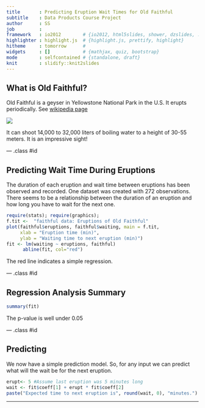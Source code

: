 ```yaml
---
title       : Predicting Eruption Wait Times for Old Faithful
subtitle    : Data Products Course Project
author      : SS
job         : 
framework   : io2012        # {io2012, html5slides, shower, dzslides, ...}
highlighter : highlight.js  # {highlight.js, prettify, highlight}
hitheme     : tomorrow      # 
widgets     : []            # {mathjax, quiz, bootstrap}
mode        : selfcontained # {standalone, draft}
knit        : slidify::knit2slides
---
```


## What is Old Faithful?

Old Faithful is a geyser in Yellowstone National Park in the U.S. It erupts periodically. See [wikipedia page](http://en.wikipedia.org/wiki/Old_Faithful)  

![](C:/Users/owner/Desktop/For Dell/Data Products/example/oldFaithful/oldFaithful/assets/img/Photo.jpg)

It can shoot 14,000 to 32,000 liters of boiling water to a height of 30-55 meters. It is an impressive sight!  

--- .class #id 

## Predicting Wait Time During Eruptions

The duration of each eruption and wait time between eruptions has been observed and recorded. One dataset was created with 272 observations. There seems to be a relationship between the duration of an eruption and how long you have to wait for the next one.

```r
require(stats); require(graphics);
f.tit <-  "faithful data: Eruptions of Old Faithful"
plot(faithful$eruptions, faithful$waiting, main = f.tit,
     xlab = "Eruption time (min)",
     ylab = "Waiting time to next eruption (min)")
fit <- lm(waiting ~ eruptions, faithful)
      abline(fit, col="red")
```
The red line indicates a simple regression.  

--- .class #id

## Regression Analysis Summary
```r
summary(fit)
```
The p-value is well under 0.05  

--- .class #id

## Predicting

We now have a simple prediction model. So, for any input we can predict what will the wait be for the next eruption.
```r
erupt<- 5 #Assume last eruption was 5 minutes long 
wait <- fit$coeff[1] + erupt * fit$coeff[2]
paste("Expected time to next eruption is", round(wait, 0), "minutes.")
```
  
  
---  
